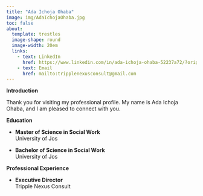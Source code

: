 ```yaml
---
title: "Ada Ichoja Ohaba"
image: img/AdaIchojaOhaba.jpg
toc: false
about: 
  template: trestles
  image-shape: round
  image-width: 20em
  links:
    - text: LinkedIn
      href: https://www.linkedin.com/in/ada-ichoja-ohaba-52237a72/?original_referer=https%3A%2F%2Fwww.google.com%2F
    - text: Email
      href: mailto:tripplenexusconsult@gmail.com
---
```



**Introduction**

Thank you for visiting my professional profile. My name is Ada Ichoja Ohaba, and I am pleased to connect with you.

**Education**

- **Master of Science in Social Work**  
  University of Jos

- **Bachelor of Science in Social Work**  
  University of Jos

**Professional Experience**

- **Executive Director**  
  Tripple Nexus Consult

